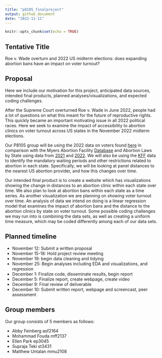 ```yaml
---
title: "p8105_finalproject"
output: github_document
date: "2022-11-11"
---
```


```r
knitr::opts_chunk$set(echo = TRUE)
```


## Tentative Title 

Roe v. Wade overturn and 2022 US midterm elections: does expanding abortion bans have an impact on voter turnout?

## Proposal

Here we include our motivation for this project, anticipated data sources, intended final products, planned analyses/visualizations, and expected coding challenges.

After the Supreme Court overturned Roe v. Wade in June 2022, people had a lot of questions on what this meant for the future of reproductive rights. This quickly became an important motivating issue in all 2022 political races.  Here we seek to examine the impact of accessibility to abortion clinics on voter turnout across US states in the November 2022 midterm elections. 

Our P8105 group will be using the 2022 data on voters found [here](https://www.electproject.org/2022g) in comparison with the Myers Abortion Facility [Database](https://osf.io/8dg7r/) and Abortion Laws by State using data from [2021](https://lawatlas.org/datasets/abortion-bans) and [2022](https://ballotpedia.org/Abortion_regulations_by_state). We will also be using the [KFF](https://www.kff.org/womens-health-policy/state-indicator/mandatory-waiting-periods/?currentTimeframe=0&sortModel=%7B%22colId%22:%22Location%22,%22sort%22:%22asc%22%7D) data to identify the mandatory waiting periods and other restrictions related to abortion in each state. Specifically, we will be looking at panel distances to the nearest US abortion provider, and how this changes over time. 

Our intended final product is to create a website which has visualizations showing the change in distances to an abortion clinic within each state over time. We also plan to look at abortion bans within each state as a time series. As another visualization we are planning on showing voter turnout over time. An analysis of data we intend on doing is a linear regression model that examines the impact of abortion bans and the distance to the abortion clinics by state on voter turnout. Some possible coding challenges we may run into is combining the data sets, as well as creating a uniform time measure, which may be coded differently among each of our data sets. 

## Planned timeline

- November 12: Submit a written proposal
- November 15-18: Hold project review meeting
- November 19: begin data cleaning and tidying
- November 25: Begin analyses including EDA and visualizations, and regression
- December 1: Finalize code, disseminate results, begin report
- December 5: Finalize report, create webpage, create video 
- December 9: Final review of deliverable
- December 10: Submit written report, webpage and screencast, peer assessment 

## Group members

Our group consists of 5 members as follows:

* Abby Feinberg asf2164
* Mohammad Fouda mff2137
* Ellen Park ep3045
* Supraja Teki st3431
* Matthew Untalan mmu2108
